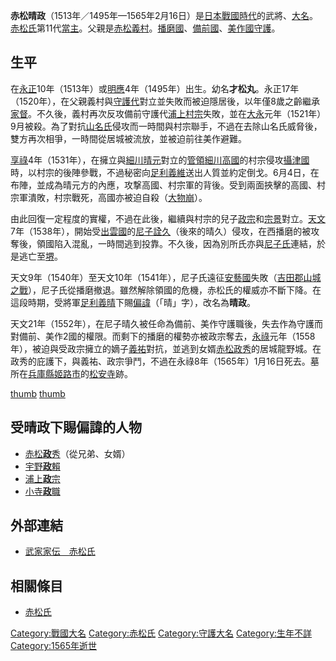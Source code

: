 {{日本武士
|名稱= 赤松 晴政
|圖片名稱= 
|圖片大小= 
|圖片說明= 
|時代= [[日本戰國時代|日本戰國時代]]
|出生日期= [[永正|永正]]10年（1513年）或[[明應_(日本)|明應]]4年（1495年）
|出生地點= 
|逝世日期= [[永祿|永祿]]8年1月16日（1565年2月16日）
|逝世地點= 
|假名= 
|羅馬字= 
|幼名= 才松丸
|改名= 政村→政祐→晴政
|别名= 次郎（通稱）
|諡号= 
|神号= 
|戒名= 
|洗禮名= 
|墓所= [[兵庫縣|兵庫縣]][[姬路市|姬路市]]的[[松安寺|松安寺]]跡
|朝廷官位= [[從五位下|從五位下]][[左京大夫|左京大夫]]
|幕府職位= [[室町幕府|室町幕府]][[播磨國|播磨國]]、[[備前國|備前國]]、[[美作國|美作國]][[守護|守護]]
|主君= [[足利義晴|足利義晴]]
|藩= 
|氏族= [[赤松氏|赤松氏]]
|父母= 父：[[赤松義村|赤松義村]]
|養父= 
|養母= 
|兄弟= 弟：[[赤松政元|政元]]
|姐妹= 
|正室= 不詳
|側室= 
|嗣子= '''[[赤松義祐|義祐]]'''、[[赤松則家|則家]]
|嗣女= [[赤松政秀|赤松政秀]]室、[[三木通明|三木通明]]室
|養子= 
|養女= 
}}
{{japanese|japanese=赤松 晴政|kana=あかまつ はるまさ|romaji=Akamatsu Harumasa}}
'''赤松晴政'''（1513年／1495年—1565年2月16日）是[[日本戰國時代|日本戰國時代]]的武將、[[大名_(稱謂)|大名]]。[[赤松氏|赤松氏]]第11代[[當主|當主]]。父親是[[赤松義村|赤松義村]]。[[播磨國|播磨國]]、[[備前國|備前國]]、[[美作國|美作國]][[守護|守護]]。

== 生平 ==
在[[永正|永正]]10年（1513年）或[[明應_(日本)|明應]]4年（1495年）出生。幼名'''才松丸'''。永正17年（1520年），在父親義村與[[守護代|守護代]]{{tsl|ja|浦上氏}}對立並失敗而被迫隱居後，以年僅8歲之齡繼承[[家督|家督]]。不久後，義村再次反攻備前守護代[[浦上村宗|浦上村宗]]失敗，並在[[大永|大永]]元年（1521年）9月被殺。為了對抗[[山名氏|山名氏]]侵攻而一時間與村宗聯手，不過在去除山名氏威脅後，雙方再次相爭，一時間從居城{{tsl|ja|置塩城|置鹽城}}被流放，並被迫前往美作{{tsl|ja|新庄山城}}避難。

[[享祿|享祿]]4年（1531年），在擁立與[[細川晴元|細川晴元]]對立的[[管領_(幕府)|管領]][[細川高國|細川高國]]的村宗侵攻[[攝津國|攝津國]]時，以村宗的後陣參戰，不過秘密向{{tsl|ja|堺公方}}[[足利義維|足利義維]]送出人質並約定倒戈。6月4日，在{{tsl|ja|神呪寺}}布陣，並成為晴元方的內應，攻撃高國、村宗軍的背後。受到兩面挾擊的高國、村宗軍潰敗，村宗戰死，高國亦被迫自殺（[[大物崩|大物崩]]）。

由此回復一定程度的實權，不過在此後，繼續與村宗的兒子[[浦上政宗|政宗]]和[[浦上宗景|宗景]]對立。[[天文_(後奈良天皇)|天文]]7年（1538年），開始受[[出雲國|出雲國]]的[[尼子詮久|尼子詮久]]（後來的晴久）侵攻，在西播磨的{{tsl|ja|龍野城}}被攻奪後，領國陷入混亂，一時間逃到{{tsl|ja|三木城}}投靠{{tsl|ja|別所氏}}。不久後，因為別所氏亦與[[尼子氏|尼子氏]]連結，於是逃亡至[[堺|堺]]。

天文9年（1540年）至天文10年（1541年），尼子氏遠征[[安藝國|安藝國]]失敗（[[吉田郡山城之戰|吉田郡山城之戰]]），尼子氏從播磨撤退。雖然解除領國的危機，赤松氏的權威亦不斷下降。在這段時期，受將軍[[足利義晴|足利義晴]]下賜[[偏諱|偏諱]]（「晴」字），改名為'''晴政'''。

天文21年（1552年），在尼子晴久被任命為備前、美作守護職後，失去作為守護而對備前、美作2國的權限。而剩下的播磨的權勢亦被政宗奪去，[[永祿|永祿]]元年（1558年），被迫與受政宗擁立的嫡子[[赤松義祐|義祐]]對抗，並逃到女婿[[赤松政秀|赤松政秀]]的居城龍野城。在政秀的庇護下，與義祐、政宗爭鬥，不過在永祿8年（1565年）1月16日死去。墓所在[[兵庫縣|兵庫縣]][[姬路市|姬路市]]的[[松安寺|松安寺]]跡。

[[FILE:Grave_of_Akamatu_Harumasa_and_his_sister.jpg|thumb]]
[[FILE:Grave_of_Akamatu_Harumasa.jpg|thumb]]

== 受晴政下賜偏諱的人物 ==
*[[赤松政秀|赤松'''政'''秀]]（從兄弟、女婿）
*[[宇野政賴|宇野'''政'''賴]]
*[[浦上政宗|浦上'''政'''宗]]
*[[小寺政職|小寺'''政'''職]]

== 外部連結 ==
*[http://www2.harimaya.com/sengoku/html/akamatu.html 武家家伝＿赤松氏] {{Wayback|url=http://www2.harimaya.com/sengoku/html/akamatu.html |date=20210415085330 }}

== 相關條目 ==
*[[赤松氏|赤松氏]]

{{赤松氏歷代當主|第11代|1520年—1558年}}
[[Category:戰國大名|Category:戰國大名]]
[[Category:赤松氏|Category:赤松氏]]
[[Category:守護大名|Category:守護大名]]
[[Category:生年不詳|Category:生年不詳]]
[[Category:1565年逝世|Category:1565年逝世]]